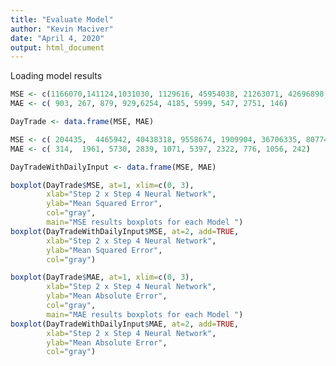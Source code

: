 ---
title: "Evaluate Model"
author: "Kevin Maciver"
date: "April 4, 2020"
output: html_document
---

Loading model results
```{r}
MSE <- c(1166070,141124,1031030, 1129616, 45954038, 21263071, 42696898, 510647, 9094522, 49279)
MAE <- c( 903, 267, 879, 929,6254, 4185, 5999, 547, 2751, 146)

DayTrade <- data.frame(MSE, MAE)
```

```{r}
MSE <- c( 204435,  4465942, 40438318, 9558674, 1909904, 36706335, 8077429, 1226182, 1965074, 97924)
MAE <- c( 314,  1961, 5730, 2839, 1071, 5397, 2322, 776, 1056, 242)

DayTradeWithDailyInput <- data.frame(MSE, MAE)
```

```{r}
boxplot(DayTrade$MSE, at=1, xlim=c(0, 3), 
        xlab="Step 2 x Step 4 Neural Network",
        ylab="Mean Squared Error",
        col="gray",
        main="MSE results boxplots for each Model ")
boxplot(DayTradeWithDailyInput$MSE, at=2, add=TRUE, 
        xlab="Step 2 x Step 4 Neural Network",
        ylab="Mean Squared Error",
        col="gray")

```
```{r}
boxplot(DayTrade$MAE, at=1, xlim=c(0, 3), 
        xlab="Step 2 x Step 4 Neural Network",
        ylab="Mean Absolute Error",
        col="gray",
        main="MAE results boxplots for each Model ")
boxplot(DayTradeWithDailyInput$MAE, at=2, add=TRUE, 
        xlab="Step 2 x Step 4 Neural Network",
        ylab="Mean Absolute Error",
        col="gray")
```

